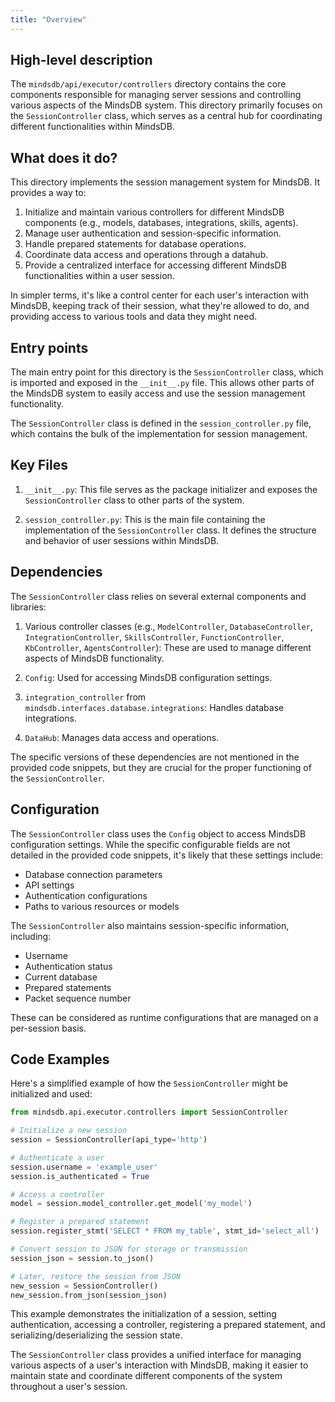 ```yaml
---
title: "Overview"
---
```


## High-level description
The `mindsdb/api/executor/controllers` directory contains the core components responsible for managing server sessions and controlling various aspects of the MindsDB system. This directory primarily focuses on the `SessionController` class, which serves as a central hub for coordinating different functionalities within MindsDB.

## What does it do?
This directory implements the session management system for MindsDB. It provides a way to:

1. Initialize and maintain various controllers for different MindsDB components (e.g., models, databases, integrations, skills, agents).
2. Manage user authentication and session-specific information.
3. Handle prepared statements for database operations.
4. Coordinate data access and operations through a datahub.
5. Provide a centralized interface for accessing different MindsDB functionalities within a user session.

In simpler terms, it's like a control center for each user's interaction with MindsDB, keeping track of their session, what they're allowed to do, and providing access to various tools and data they might need.

## Entry points
The main entry point for this directory is the `SessionController` class, which is imported and exposed in the `__init__.py` file. This allows other parts of the MindsDB system to easily access and use the session management functionality.

The `SessionController` class is defined in the `session_controller.py` file, which contains the bulk of the implementation for session management.

## Key Files

1. `__init__.py`: This file serves as the package initializer and exposes the `SessionController` class to other parts of the system.

2. `session_controller.py`: This is the main file containing the implementation of the `SessionController` class. It defines the structure and behavior of user sessions within MindsDB.

## Dependencies
The `SessionController` class relies on several external components and libraries:

1. Various controller classes (e.g., `ModelController`, `DatabaseController`, `IntegrationController`, `SkillsController`, `FunctionController`, `KbController`, `AgentsController`): These are used to manage different aspects of MindsDB functionality.

2. `Config`: Used for accessing MindsDB configuration settings.

3. `integration_controller` from `mindsdb.interfaces.database.integrations`: Handles database integrations.

4. `DataHub`: Manages data access and operations.

The specific versions of these dependencies are not mentioned in the provided code snippets, but they are crucial for the proper functioning of the `SessionController`.

## Configuration
The `SessionController` class uses the `Config` object to access MindsDB configuration settings. While the specific configurable fields are not detailed in the provided code snippets, it's likely that these settings include:

- Database connection parameters
- API settings
- Authentication configurations
- Paths to various resources or models

The `SessionController` also maintains session-specific information, including:

- Username
- Authentication status
- Current database
- Prepared statements
- Packet sequence number

These can be considered as runtime configurations that are managed on a per-session basis.

## Code Examples

Here's a simplified example of how the `SessionController` might be initialized and used:

```python
from mindsdb.api.executor.controllers import SessionController

# Initialize a new session
session = SessionController(api_type='http')

# Authenticate a user
session.username = 'example_user'
session.is_authenticated = True

# Access a controller
model = session.model_controller.get_model('my_model')

# Register a prepared statement
session.register_stmt('SELECT * FROM my_table', stmt_id='select_all')

# Convert session to JSON for storage or transmission
session_json = session.to_json()

# Later, restore the session from JSON
new_session = SessionController()
new_session.from_json(session_json)
```

This example demonstrates the initialization of a session, setting authentication, accessing a controller, registering a prepared statement, and serializing/deserializing the session state.

The `SessionController` class provides a unified interface for managing various aspects of a user's interaction with MindsDB, making it easier to maintain state and coordinate different components of the system throughout a user's session.